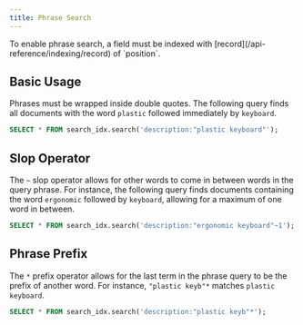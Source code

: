 ```yaml
---
title: Phrase Search
---
```


<Note>
  To enable phrase search, a field must be indexed with
  [record](/api-reference/indexing/record) of `position`.
</Note>

## Basic Usage

Phrases must be wrapped inside double quotes. The following query finds all documents with the word `plastic` followed immediately by `keyboard`.

```sql
SELECT * FROM search_idx.search('description:"plastic keyboard"');
```

## Slop Operator

The `~` slop operator allows for other words to come in between words in the query phrase. For instance, the following query finds documents containing
the word `ergonomic` followed by `keyboard`, allowing for a maximum of one word in between.

```sql
SELECT * FROM search_idx.search('description:"ergonomic keyboard"~1');
```

## Phrase Prefix

The `*` prefix operator allows for the last term in the phrase query to be the prefix of another word. For instance,
`"plastic keyb"*` matches `plastic keyboard`.

```sql
SELECT * FROM search_idx.search('description:"plastic keyb"*');
```
